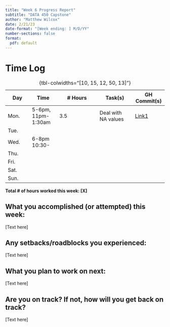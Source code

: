 ```yaml
---
title: "Week 6 Progress Report"
subtitle: "DATA 450 Capstone"
author: "Matthew Wilcox"
date: 2/21/23
date-format: "[Week ending: ] M/D/YY"
number-sections: false
format:
  pdf: default
---
```


# Time Log

| Day  | Time  | \# Hours | Task(s) | GH Commit(s) |
|------|-------|----------|---------|--------|
| Mon.  | 5-6pm, 11pm-1:30am |  3.5 | Deal with NA values | [Link1](https://github.com/MatthewlWilcox/Capstone/commit/585aa03563b44a17d82bf6da4e3e472f59781d8f) |
| Tue.  |  |  |  |  |
| Wed.  | 6-8pm 10:30-|  |  |  |
| Thu.  |  |  |  |  |
| Fri.  |  |  |  |  |
| Sat.  |  |  |  |  |
| Sun.  |  |  |  |  |

: {tbl-colwidths="[10, 15, 12, 50, 13]"}

**Total \# of hours worked this week: [X]**

## What you accomplished (or attempted) this week:

[Text here]

## Any setbacks/roadblocks you experienced:

[Text here]

## What you plan to work on next:

[Text here]

## Are you on track? If not, how will you get back on track?

[Text here]

